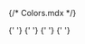 {/* Colors.mdx */}


<Meta title="Colors" />

<ColorPalette>
  <ColorItem
    title="Primary Colors"
    colors={{
      'Officer Navy': '#162E51',
      Marine: '#1A4480',
      'Pop Blue': '#005EA2',
      Sky: '#d9E8F6',
    }}
  />{' '}
  <ColorItem
    colors={{
      'Off Black': '#1B1B1B',
      White: '#FFFFFF',
    }}
  />{' '}
  <ColorItem
    title="Secondary Colors"
    colors={{
      'Banner Blue': '#112F4E',
      'Medium Grey': '#979797',
      'Base Grey': '#DCDEE0',
      'Base Light Grey': '#F0F0F0',
      'Light Teal': '#E7F6F8',
      'Pure Black': '#000000',
    }}
  />{' '}
  <ColorItem
    title="Accent Colors"
    colors={{
      'Electric Blue': '#0050D8',
      Teal: '#00BDE3',
    }}
  />{' '}
</ColorPalette>

